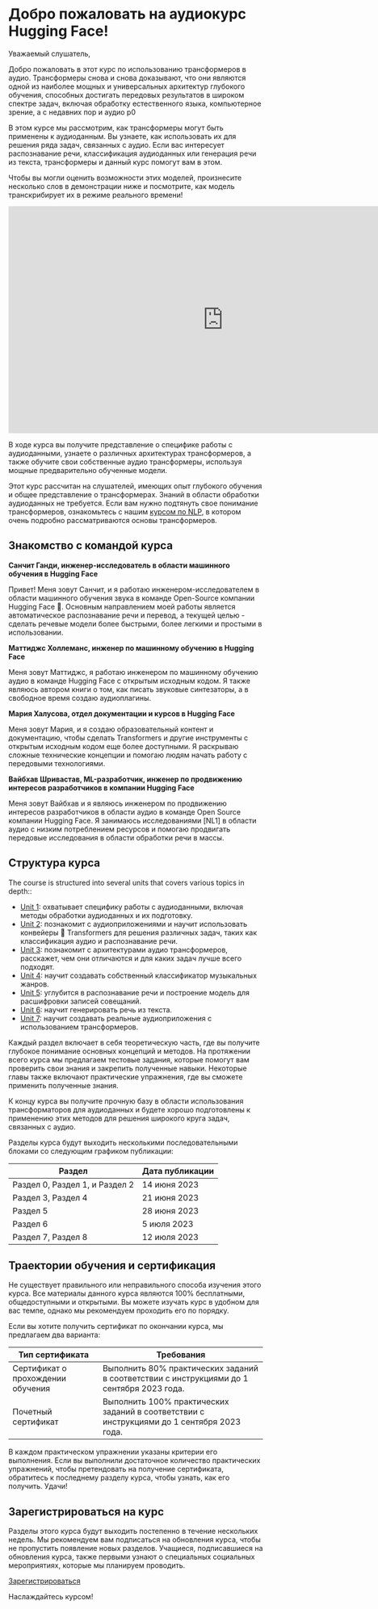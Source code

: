 # Добро пожаловать на аудиокурс Hugging Face!

Уважаемый слушатель,

Добро пожаловать в этот курс по использованию трансформеров в аудио. Трансформеры снова и снова доказывают, что они являются одной из
наиболее мощных и универсальных архитектур глубокого обучения, способных достигать передовых результатов в широком спектре
задач, включая обработку естественного языка, компьютерное зрение, а с недавних пор и аудио p0

В этом курсе мы рассмотрим, как трансформеры могут быть применены к аудиоданным. Вы узнаете, как использовать их для решения
ряда задач, связанных с аудио. Если вас интересует распознавание речи, классификация аудиоданных или генерация речи
из текста, трансформеры и данный курс помогут вам в этом.

Чтобы вы могли оценить возможности этих моделей, произнесите несколько слов в демонстрации ниже и посмотрите, как модель транскрибирует их в режиме реального времени!

<iframe
	src="https://openai-whisper.hf.space"
	frameborder="0"
	width="850"
	height="450">
</iframe>

В ходе курса вы получите представление о специфике работы с аудиоданными, узнаете о различных 
архитектурах трансформеров, а также обучите свои собственные аудио трансформеры, используя мощные предварительно обученные модели.

Этот курс рассчитан на слушателей, имеющих опыт глубокого обучения и общее представление о трансформерах.
Знаний в области обработки аудиоданных не требуется. Если вам нужно подтянуть свое понимание трансформеров, ознакомьтесь с
нашим [курсом по NLP](https://huggingface.co/course/chapter1/1), в котором очень подробно рассматриваются основы трансформеров.

## Знакомство с командой курса

**Санчит Ганди, инженер-исследователь в области машинного обучения в Hugging Face**

Привет! Меня зовут Санчит, и я работаю инженером-исследователем в области машинного обучения звука в команде Open-Source компании Hugging Face 🤗.
Основным направлением моей работы является автоматическое распознавание речи и перевод, а текущей целью - сделать речевые модели более быстрыми,
более легкими и простыми в использовании.

**Маттиджс Холлеманс, инженер по машинному обучению в Hugging Face**

Меня зовут Маттиджс, я работаю инженером по машинному обучению аудио в команде Hugging Face с открытым исходным кодом. Я также являюсь автором
книги о том, как писать звуковые синтезаторы, а в свободное время создаю аудиоплагины.

**Мария Халусова, отдел документации и курсов в Hugging Face**

Меня зовут Мария, и я создаю образовательный контент и документацию, чтобы сделать Transformers и другие инструменты с открытым исходным кодом еще более
доступными. Я раскрываю сложные технические концепции и помогаю людям начать работу с передовыми технологиями.

**Вайбхав Шривастав, ML-разработчик, инженер по продвижению интересов разработчиков в компании Hugging Face**

Меня зовут Вайбхав и я являюсь инженером по продвижению интересов разработчиков в области аудио в команде Open Source компании Hugging Face. Я занимаюсь исследованиями [NL1]
в области аудио с низким потреблением ресурсов и помогаю продвигать передовые исследования в области обработки речи в массы.

## Структура курса

The course is structured into several units that covers various topics in depth::

* [Unit 1](https://huggingface.co/learn/audio-course/chapter1): охватывает специфику работы с аудиоданными, включая методы обработки аудиоданных и их подготовку.
* [Unit 2](https://huggingface.co/learn/audio-course/chapter2): познакомит с аудиоприложениями и научит использовать конвейеры 🤗 Transformers для решения различных задач, таких как 
классификация аудио и распознавание речи.
* [Unit 3](https://huggingface.co/learn/audio-course/chapter3): познакомит с архитектурами аудио трансформеров, расскажет, чем они отличаются и для каких задач лучше всего подходят.
* [Unit 4](https://huggingface.co/learn/audio-course/chapter4): научит создавать собственный классификатор музыкальных жанров.
* [Unit 5](https://huggingface.co/learn/audio-course/chapter5): углубится в распознавание речи и построение модель для расшифровки записей совещаний.
* [Unit 6](https://huggingface.co/learn/audio-course/chapter6): научит генерировать речь из текста.
* [Unit 7](https://huggingface.co/learn/audio-course/chapter7): научит создавать реальные аудиоприложения с использованием трансформеров.

Каждый раздел включает в себя теоретическую часть, где вы получите глубокое понимание основных концепций и методов.
На протяжении всего курса мы предлагаем тестовые задания, которые помогут вам проверить свои знания и закрепить полученные навыки.
Некоторые главы также включают практические упражнения, где вы сможете применить полученные знания.

К концу курса вы получите прочную базу в области использования трансформаторов для аудиоданных и будете 
хорошо подготовлены к применению этих методов для решения широкого круга задач, связанных с аудио.

Разделы курса будут выходить несколькими последовательными блоками со следующим графиком публикации:

| Раздел   | Дата публикации |
|---|-----------------|
| Раздел  0, Раздел 1, и Раздел 2  | 14 июня 2023   |
| Раздел  3, Раздел  4  | 21 июня 2023   |
| Раздел  5  | 28 июня 2023   |
| Раздел  6  | 5 июля 2023   |
| Раздел  7, Раздел  8  | 12 июля 2023   |

## Траектории обучения и сертификация

Не существует правильного или неправильного способа изучения этого курса. Все материалы данного курса являются 100% бесплатными, общедоступными и открытыми.
Вы можете изучать курс в удобном для вас темпе, однако мы рекомендуем проходить его по порядку.

Если вы хотите получить сертификат по окончании курса, мы предлагаем два варианта:

| Тип сертификата   | Требования                                                                                   |
|---|------------------------------------------------------------------------------------------------|
| Сертификат о прохождении обучения  | Выполнить 80% практических заданий в соответствии с инструкциями до 1 сентября 2023 года.    |
| Почетный сертификат  | Выполнить 100% практических заданий в соответствии с инструкциями до 1 сентября 2023 года. |

В каждом практическом упражнении указаны критерии его выполнения. Если вы выполнили достаточное количество практических упражнений, чтобы претендовать 
на получение сертификата, обратитесь к последнему разделу курса, чтобы узнать, как его получить. Удачи!

## Зарегистрироваться на курс

Разделы этого курса будут выходить постепенно в течение нескольких недель. Мы рекомендуем вам подписаться на обновления курса,
чтобы не пропустить появление новых разделов. Учащиеся, подписавшиеся на обновления курса,
также первыми узнают о специальных социальных мероприятиях, которые мы планируем проводить.

[Зарегистрироваться](http://eepurl.com/insvcI)

Наслаждайтесь курсом!
